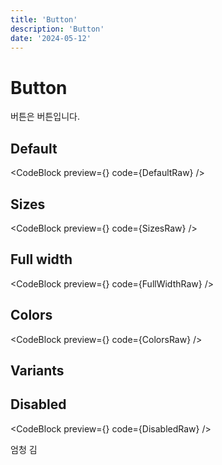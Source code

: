 ```yaml
---
title: 'Button'
description: 'Button'
date: '2024-05-12'
---
```




# Button

버튼은 버튼입니다.

## Default

<CodeBlock preview={<Default />} code={DefaultRaw} />

## Sizes

<CodeBlock preview={<Sizes />} code={SizesRaw} />

## Full width

<CodeBlock preview={<FullWidth />} code={FullWidthRaw} />

## Colors

<CodeBlock preview={<Colors />} code={ColorsRaw} />

## Variants

## Disabled

<CodeBlock preview={<Disabled />} code={DisabledRaw} />

<div className="h-[1000px]">엄청 김</div>
